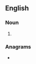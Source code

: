 {{also|mudrās}}
==English==

===Noun===
{{head|en|noun form}}

# {{plural of|en|mudra}}

===Anagrams===
* {{anagrams|en|a=admrsu|Rudmas|mudars|musard}}